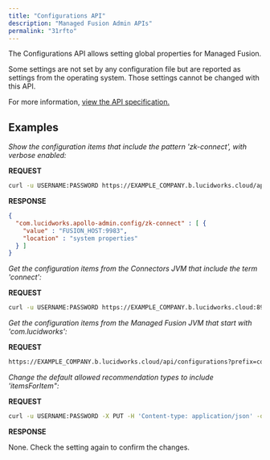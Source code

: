 ```yaml
---
title: "Configurations API"
description: "Managed Fusion Admin APIs"
permalink: "31rfto"
---
```


The Configurations API allows setting global properties for Managed Fusion.

Some settings are not set by any configuration file but are reported as settings from the operating system. Those settings cannot be changed with this API.

For more information, [view the API specification.](?open-api=true)

## Examples

*Show the configuration items that include the pattern 'zk-connect', with verbose enabled:*

**REQUEST**

```sh
curl -u USERNAME:PASSWORD https://EXAMPLE_COMPANY.b.lucidworks.cloud/api/configurations?verbose=true&pattern=zk-connect
```

**RESPONSE**

```json
{
  "com.lucidworks.apollo-admin.config/zk-connect" : [ {
    "value" : "FUSION_HOST:9983",
    "location" : "system properties"
  } ]
}
```

*Get the configuration items from the Connectors JVM that include the term 'connect':*

**REQUEST**

```sh
curl -u USERNAME:PASSWORD https://EXAMPLE_COMPANY.b.lucidworks.cloud:8984/connectors/api/v1/configurations?pattern=connect
```

*Get the configuration items from the Managed Fusion JVM that start with 'com.lucidworks':*

**REQUEST**

```sh
https://EXAMPLE_COMPANY.b.lucidworks.cloud/api/configurations?prefix=com.lucidworks
```

*Change the default allowed recommendation types to include 'itemsForItem":*

**REQUEST**

```sh
curl -u USERNAME:PASSWORD -X PUT -H 'Content-type: application/json' -d '{"itemsForQuery", "termsForDocument", "itemsforItem"}' https://EXAMPLE_COMPANY.b.lucidworks.cloud/api/configurations/com.lucidworks.apollo.service.recommend.allowed.types
```

**RESPONSE**

None. Check the setting again to confirm the changes.